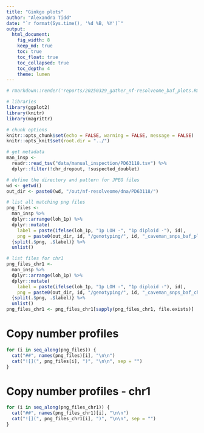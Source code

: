 ```yaml
---
title: "Ginkgo plots"
author: "Alexandra Tidd"
date: "`r format(Sys.time(), '%d %B, %Y')`"
output:
  html_document:
    fig_width: 8
    keep_md: true
    toc: true
    toc_float: true
    toc_collapsed: true
    toc_depth: 4
    theme: lumen
---
```


```r
# rmarkdown::render('reports/20250329_gather_nf-resolveome_baf_plots.Rmd', output_file = '20250329_gather_nf-resolveome_baf_plots.html', output_dir = 'reports/')

# libraries
library(ggplot2)
library(knitr)
library(magrittr)

# chunk options
knitr::opts_chunk$set(echo = FALSE, warning = FALSE, message = FALSE)
knitr::opts_knit$set(root.dir = "../")
```

```r
# get metadata
man_insp <-
  readr::read_tsv("data/manual_inspection/PD63118.tsv") %>%
  dplyr::filter(!chr_dropout, !suspected_doublet)

# define the directory and pattern for JPEG files
wd <- getwd()
out_dir <- paste0(wd, "/out/nf-resolveome/dna/PD63118/")

# list all matching png files
png_files <-
  man_insp %>%
  dplyr::arrange(loh_1p) %>%
  dplyr::mutate(
    label = paste(ifelse(loh_1p, "1p LOH -", "1p diploid -"), id),
    png = paste0(out_dir, id, "/genotyping/", id, "_caveman_snps_baf_plot.png")) %>%
  {split(.$png, .$label)} %>%
  unlist()

# list files for chr1
png_files_chr1 <-
  man_insp %>%
  dplyr::arrange(loh_1p) %>%
  dplyr::mutate(
    label = paste(ifelse(loh_1p, "1p LOH -", "1p diploid -"), id),
    png = paste0(out_dir, id, "/genotyping/", id, "_caveman_snps_baf_chr1_plot.png")) %>%
  {split(.$png, .$label)} %>%
  unlist()
png_files_chr1 <- png_files_chr1[sapply(png_files_chr1, file.exists)]
```

# Copy number profiles

```r
for (i in seq_along(png_files)) {
  cat("##", names(png_files)[i], "\n\n")
  cat("![](", png_files[i], ")", "\n\n", sep = "")
}
```

# Copy number profiles - chr1

```r
for (i in seq_along(png_files_chr1)) {
  cat("##", names(png_files_chr1)[i], "\n\n")
  cat("![](", png_files_chr1[i], ")", "\n\n", sep = "")
}
```